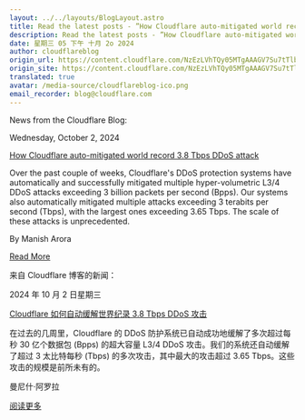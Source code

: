 ```yaml
---
layout: ../../layouts/BlogLayout.astro
title: Read the latest posts - ”How Cloudflare auto-mitigated world record 3.8 Tbps DDoS attack”
description: Read the latest posts - ”How Cloudflare auto-mitigated world record 3.8 Tbps DDoS attack”
date: 星期三 05 下午 十月 2o 2024
author: cloudflareblog
origin_url: https://content.cloudflare.com/NzEzLVhTQy05MTgAAAGV7Su7tTlbl4Q7WBt2z2IKGpuufz1yNUigzMAEbYQmJ4kyJGkL1mz-1nt4C41Rebw6HKFmgTQ=
origin_site: https://content.cloudflare.com/NzEzLVhTQy05MTgAAAGV7Su7tTlbl4Q7WBt2z2IKGpuufz1yNUigzMAEbYQmJ4kyJGkL1mz-1nt4C41Rebw6HKFmgTQ=
translated: true
avatar: /media-source/cloudflareblog-ico.png
email_recorder: blog@cloudflare.com
---
```



<Reference client:only="react" title="Read the latest posts - ”How Cloudflare auto-mitigated world record 3.8 Tbps DDoS attack”" url="https://content.cloudflare.com/NzEzLVhTQy05MTgAAAGV7Su7tTlbl4Q7WBt2z2IKGpuufz1yNUigzMAEbYQmJ4kyJGkL1mz-1nt4C41Rebw6HKFmgTQ=" />

<Detail client:only="react">
	News from the Cloudflare Blog:

Wednesday, October 2, 2024

[How Cloudflare auto-mitigated world record 3.8 Tbps DDoS attack](https://content.cloudflare.com/NzEzLVhTQy05MTgAAAGV7Su7tTlbl4Q7WBt2z2IKGpuufz1yNUigzMAEbYQmJ4kyJGkL1mz-1nt4C41Rebw6HKFmgTQ=)

Over the past couple of weeks, Cloudflare's DDoS protection systems have automatically and successfully mitigated multiple hyper-volumetric L3/4 DDoS attacks exceeding 3 billion packets per second (Bpps). Our systems also automatically mitigated multiple attacks exceeding 3 terabits per second (Tbps), with the largest ones exceeding 3.65 Tbps. The scale of these attacks is unprecedented.

By Manish Arora

[Read More](https://content.cloudflare.com/NzEzLVhTQy05MTgAAAGV7Su7tTlbl4Q7WBt2z2IKGpuufz1yNUigzMAEbYQmJ4kyJGkL1mz-1nt4C41Rebw6HKFmgTQ=)


</Detail>

来自 Cloudflare 博客的新闻：

2024 年 10 月 2 日星期三

[Cloudflare 如何自动缓解世界纪录 3.8 Tbps DDoS 攻击](https://content.cloudflare.com/NzEzLVhTQy05MTgAAAGV7Su7tTlbl4Q7WBt2z2IKGpuufz1yNUigzMAEbYQmJ4kyJGkL1mz-1nt4C41Rebw6HKFmgTQ=)

在过去的几周里，Cloudflare 的 DDoS 防护系统已自动成功地缓解了多次超过每秒 30 亿个数据包 (Bpps) 的超大容量 L3/4 DDoS 攻击。我们的系统还自动缓解了超过 3 太比特每秒 (Tbps) 的多次攻击，其中最大的攻击超过 3.65 Tbps。这些攻击的规模是前所未有的。

曼尼什·阿罗拉

[阅读更多](https://content.cloudflare.com/NzEzLVhTQy05MTgAAAGV7Su7tTlbl4Q7WBt2z2IKGpuufz1yNUigzMAEbYQmJ4kyJGkL1mz-1nt4C41Rebw6HKFmgTQ=)



